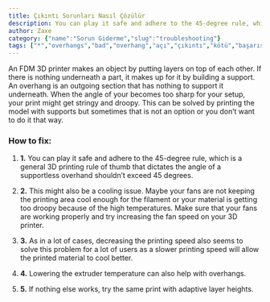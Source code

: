 ```yaml
---
title: Çıkıntı Sorunları Nasıl Çözülür
description: You can play it safe and adhere to the 45-degree rule, which is a general 3D printing rule of thumb that dictates the angle of a supportless overhand shouldn’t exceed 45 degrees.
author: Zaxe
category: {"name":"Sorun Giderme","slug":"troubleshooting"}
tags: ["*","overhangs","bad","overhang","açı","çıkıntı","kötü","başarısız"]
---
```


<Aligned>
<ColumnImage image={{imageURL:"posts/common-3d-printing-problems-and-how-to-troubleshoot-them/img/bad-overhang.webp",imageALT:"Bad Overhang"}}>
An FDM 3D printer makes an object by putting layers on top of each other. If there is nothing underneath a part, it makes up for it by building a support. An overhang is an outgoing section that has nothing to support it underneath. When the angle of your becomes too sharp for your setup, your print might get stringy and droopy. This can be solved by printing the model with supports but sometimes that is not an option or you don’t want to do it that way.
</ColumnImage>
<br/>

<h3>How to fix:</h3>

1. <strong className="list-number">1.</strong> You can play it safe and adhere to the 45-degree rule, which is a general 3D printing rule of thumb that dictates the angle of a supportless overhand shouldn’t exceed 45 degrees.

2. <strong className="list-number">2.</strong> This might also be a cooling issue. Maybe your fans are not keeping the printing area cool enough for the filament or your material is getting too droopy because of the high temperatures. Make sure that your fans are working properly and try increasing the fan speed on your 3D printer.

3. <strong className="list-number">3.</strong> As in a lot of cases, decreasing the printing speed also seems to solve this problem for a lot of users as a slower printing speed will allow the printed material to cool better.

4. <strong className="list-number">4.</strong> Lowering the extruder temperature can also help with overhangs.

5. <strong className="list-number">5.</strong> If nothing else works, try the same print with adaptive layer heights.
</Aligned>